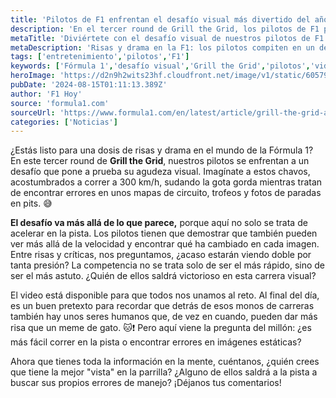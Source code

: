```yaml
---
title: 'Pilotos de F1 enfrentan el desafío visual más divertido del año'
description: 'En el tercer round de Grill the Grid, los pilotos de F1 ponen a prueba su agudeza visual con risas garantizadas. ¿Quién será el más astuto?'
metaTitle: 'Diviértete con el desafío visual de nuestros pilotos de F1'
metaDescription: 'Risas y drama en la F1: los pilotos compiten en un desafío visual que pondrá a prueba su astucia. ¡Descúbrelo ya!'
tags: ['entretenimiento','pilotos','F1']
keywords: ['Fórmula 1','desafío visual','Grill the Grid','pilotos','videos divertidos']
heroImage: 'https://d2n9h2wits23hf.cloudfront.net/image/v1/static/6057949432001/e202e90f-49da-4825-870e-73a2c35b3a52/daf16ddd-7dbc-4e03-b33c-6ea3b3e8b5f9/640x360/match/image.jpg'
pubDate: '2024-08-15T01:11:13.389Z'
author: 'F1 Hoy'
source: 'formula1.com'
sourceUrl: 'https://www.formula1.com/en/latest/article/grill-the-grid-attention-to-detail-is-put-to-the-test-as-the-drivers-puzzle-over-the-spot-the-mistake-challenge.pVoAiI1UOzvvXFwvpE2PK'
categories: ['Noticias']
---
```

¿Estás listo para una dosis de risas y drama en el mundo de la Fórmula 1? En este tercer round de **Grill the Grid**, nuestros pilotos se enfrentan a un desafío que pone a prueba su agudeza visual. Imagínate a estos chavos, acostumbrados a correr a 300 km/h, sudando la gota gorda mientras tratan de encontrar errores en unos mapas de circuito, trofeos y fotos de paradas en pits. 😅

**El desafío va más allá de lo que parece,** porque aquí no solo se trata de acelerar en la pista. Los pilotos tienen que demostrar que también pueden ver más allá de la velocidad y encontrar qué ha cambiado en cada imagen. Entre risas y críticas, nos preguntamos, ¿acaso estarán viendo doble por tanta presión? La competencia no se trata solo de ser el más rápido, sino de ser el más astuto. ¿Quién de ellos saldrá victorioso en esta carrera visual?

El video está disponible para que todos nos unamos al reto. Al final del día, es un buen pretexto para recordar que detrás de esos monos de carreras también hay unos seres humanos que, de vez en cuando, pueden dar más risa que un meme de gato. 🐱❗ Pero aquí viene la pregunta del millón: ¿es más fácil correr en la pista o encontrar errores en imágenes estáticas?

Ahora que tienes toda la información en la mente, cuéntanos, ¿quién crees que tiene la mejor "vista" en la parrilla? ¿Alguno de ellos saldrá a la pista a buscar sus propios errores de manejo? ¡Déjanos tus comentarios!


